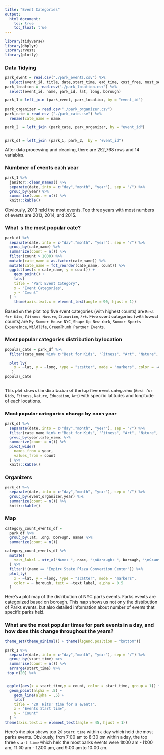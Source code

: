```yaml
---
title: "Event Categories"
output: 
  html_document:
    toc: true
    toc_float: true
---
```


```r
library(tidyverse)
library(dbplyr)
library(rvest)
library(plotly)
```

### Data Tidying
```r
park_event = read.csv("./park_events.csv") %>% 
  select(event_id, title, date,start_time, end_time, cost_free, must_see)
park_location = read.csv("./park_location.csv") %>% 
  select(event_id, name, park_id, lat, long, borough)

park_1 = left_join (park_event, park_location, by = "event_id") 
 
park_organizer = read.csv("./park_organizer.csv")
park_cate = read.csv ("./park_cate.csv") %>% 
  rename(cate_name = name)

park_2  = left_join (park_cate, park_organizer, by = "event_id")


park_df = left_join (park_1, park_2,  by = "event_id")

```
After data processing and cleaning, there are 252,768 rows and 14 variables. 

### Numbmer of events each year
```r
park_1 %>% 
  janitor::clean_names() %>%
  separate(date, into = c("day","month", "year"), sep = "/") %>% 
  group_by(year) %>% 
  summarise(count = n()) %>% 
  knitr::kable()
```
Obviously, 2013 held the most events. Top three years with most numbers of events are 2013, 2014, and 2015. 


### What is the most popular cate?
```r
park_df %>% 
  separate(date, into = c("day","month", "year"), sep = "/") %>% 
  group_by(cate_name) %>% 
  summarize(count = n()) %>% 
  filter(count > 1000) %>% 
  mutate(cate_name = as.factor(cate_name)) %>% 
  mutate(cate_name = fct_reorder(cate_name, count)) %>% 
  ggplot(aes(x = cate_name, y = count)) + 
    geom_point() + 
    labs(
    title = "Park Event Category",
    x = "Event Categories",
    y = "Count"
  ) +
    theme(axis.text.x = element_text(angle = 90, hjust = 1))
```
Based on the plot, top five event categories (with highest counts) are `Best for Kids`, `Fitness`, `Nature`, `Education`, `Art`. Five event categories (with lowest counts) are `My Summer House NYC`, `Shape Up New York`, `Summer Sports Expereince`, `Wildlife`, `GreemThumb Partner Events`. 

### Most popular categories distribution by location
```r
popular_cate = park_df %>% 
  filter(cate_name %in% c("Best for Kids", "Fitness", "Art", "Nature", "Education")) %>% 

  plot_ly(
    x = ~lat, y = ~long, type = "scatter", mode = "markers", color = ~cate_name
   )
popular_cate
  
```
This plot shows the distribution of the top five event categories (`Best for Kids`, `Fitness`, `Nature`, `Education`, `Art`) with specific latitudes and longitude of each locations. 

### Most popular categories change by each year
```r
park_df %>% 
  separate(date, into = c("day","month", "year"), sep = "/") %>% 
  filter(cate_name %in% c("Best for Kids", "Fitness", "Art", "Nature", "Education")) %>% 
  group_by(year,cate_name) %>% 
  summarize(count = n()) %>% 
  pivot_wider(
    names_from = year,
    values_from = count
  ) %>% 
  knitr::kable()
```


### Organizers
```r
park_df %>% 
  separate(date, into = c("day","month", "year"), sep = "/") %>% 
  group_by(event_organizer,year) %>% 
  summarize(count = n()) %>% 
  knitr::kable()
```


### Map 

```r
category_count_events_df = 
  park_df %>% 
  group_by(lat, long, borough, name) %>% 
  summarize(count = n())
```

```r
category_count_events_df %>% 
  mutate(
    text_label = str_c("Name: ", name, "\nBorough: ", borough, "\nCount: ", count)
  ) %>% 
  filter(!(name == "Empire State Plaza Convention Center")) %>% 
  plot_ly(
    x = ~lat, y = ~long, type = "scatter", mode = "markers", 
    color = ~ borough, text = ~text_label, alpha = 0.5
  )
```
Here's a plot map of the distribution of NYC parks events. Parks events are categorized based on borough. This map shows us not only the distribution of Parks events, but also detailed information about number of events that specific parks held. 

### What are the most popular times for park events in a day, and how does this change throughout the years?

```r
theme_set(theme_minimal() + theme(legend.position = "bottom"))

park_1 %>% 
  separate(date, into = c("day","month", "year"), sep = "/") %>% 
  group_by(start_time) %>% 
  summarise(count = n()) %>% 
  arrange(start_time) %>% 
 top_n(20) %>% 


 ggplot(aes(x = start_time,y = count, color = start_time, group = 1)) + 
  geom_point(alpha = .5) +
    geom_line(alpha = .5) + 
    labs(
    title = "20 'Hits' time for a event!",
    x = "Events Start time",
    y = "Count"
  ) +
theme(axis.text.x = element_text(angle = 45, hjust = 1)) 
```

Here's the plot shows top 20 `start time` within a day which held the most parks events.  Obviously, from 7:00 am to 8:30 pm within a day, the top three `start time` which held the most parks events were 10:00 am - 11:00 am, 11:00 am - 12:00 am, and 9:00 am to 10:00 am.


